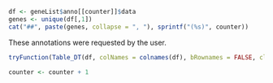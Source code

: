 <!-- 
save as 'annoChild.Rmd'
child of 'anno.Rmd'
--> 


```r
df <- geneList$anno[[counter]]$data
genes <- unique(df[,1])
cat("##", paste(genes, collapse = ", "), sprintf("(%s)", counter))
```

These annotations were requested by the user.

```r
tryFunction(Table_DT(df, colNames = colnames(df), bRownames = FALSE, class = "stripe hover"), "co")
```

```r
counter <- counter + 1
```

